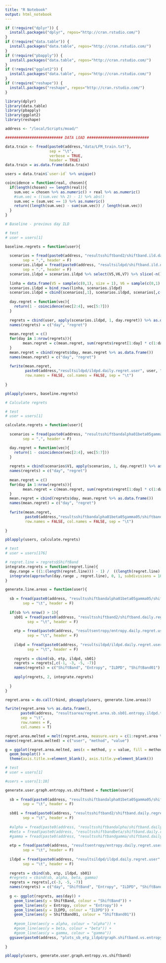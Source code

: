 ```yaml
---
title: "R Notebook"
output: html_notebook
---
```



```r

if (!require("dplyr")) {
  install.packages("dplyr", repos="http://cran.rstudio.com/") 
}
if (!require("data.table")) {
  install.packages("data.table", repos="http://cran.rstudio.com/") 
}
if (!require("pbapply")) {
  install.packages("data.table", repos="http://cran.rstudio.com/") 
}
if (!require("ggplot2")) {
  install.packages("data.table", repos="http://cran.rstudio.com/") 
}
if (!require("reshape")) {
  install.packages("reshape", repos="http://cran.rstudio.com/") 
}

library(dplyr)
library(data.table)
library(pbapply)
library(ggplot2)
library(reshape)

```

```r

address <- "/local/Scripts/moad/"

```

```r

########################## DATA LOAD ############################

data.train <- fread(paste0(address,"data/LFM_train.txt"), 
                    sep = "\t", 
                    verbose = TRUE,
                    header = TRUE)
data.train = as.data.frame(data.train)

users = data.train$`user-id` %>% unique()

```

```r
coincidence = function(real, chosen){
  if(length(chosen) == length(real)){
    sum.vec = chosen %>% as.numeric() + real %>% as.numeric()
    #sum.vec = ((sum.vec %% 2) - 1) %>% abs()
    sum.vec = (sum.vec == 1) %>% as.numeric()
    return((length(sum.vec) - sum(sum.vec)) / length(sum.vec))
  }
}
```

```r

# Baseline - previous day ILD 

# test
# user = users[1]

baseline.regrets = function(user){
  
  scenarios = fread(paste0(address, "resultsshiftband2/shiftband.ild.daily.user", user,".txt"),
        sep = ",", header = F)
  scenarios.ildpd = fread(paste0(address, "resultsildpd/shiftband.ild.daily.user", user,".txt"),
        sep = ",", header = F)
  scenarios.ildpd = scenarios.ildpd %>% select(V5,V6,V7) %>% slice(-n())
  
  linha = data.frame(V5 = sample(c(0,1), size = 1), V6 = sample(c(0,1), size = 1), V7 = sample(c(0,1), size = 1))
  scenarios.ildpd = bind_rows(linha, scenarios.ildpd)
  scenarios.ildpd = cbind(scenarios[,1], scenarios.ildpd, scenarios[,c(5:7)])
  
  day.regret = function(vec){
    return(1 - coincidence(vec[2:4], vec[5:7]))
  }
  
  regrets = cbind(user, apply(scenarios.ildpd, 1, day.regret)) %>% as.data.frame()
  names(regrets) = c("day", "regret")
  
  mean.regret = c()
  for(day in 1:nrow(regrets)){
        mean.regret = c(mean.regret, sum(regrets$regret[1:day] * c(1:day)) / sum(1:day)) # weighted average in relation to position in timeline
  }
  mean.regret = cbind(regrets$day, mean.regret %>% as.data.frame())
  names(mean.regret) = c("day", "regret")
  
  fwrite(mean.regret,
         paste0(address,"resultsildpd/ildpd.daily.regret.user", user, ".txt"),
         row.names = FALSE, col.names = FALSE, sep = "\t")
  
}

pblapply(users, baseline.regrets)

```

```r

# Calculate regrets

# test
# user = users[1]

calculate.regrets = function(user){
  
  scenarios = fread(paste0(address, "resultsshiftbandalpha01beta05gamma05/shiftband.alpha01.beta05.gamma05.ild.daily.user", user,".txt"),
        sep = ",", header = F)

  day.regret = function(vec){
    return(1 - coincidence(vec[2:4], vec[5:7]))
  }
  
  regrets = cbind(scenarios$V1, apply(scenarios, 1, day.regret)) %>% as.data.frame()
  names(regrets) = c("day", "regret")
  
  mean.regret = c()
  for(day in 1:nrow(regrets)){
        mean.regret = c(mean.regret, sum(regrets$regret[1:day] * c(1:day)) / sum(1:day)) # weighted average in relation to position in timeline
  }
  mean.regret = cbind(regrets$day, mean.regret %>% as.data.frame())
  names(mean.regret) = c("day", "regret")
  
  fwrite(mean.regret,
         paste0(address,"resultsshiftbandalpha01beta05gamma05/shiftband.alpha01.beta05.gamma05.daily.regret.user", user, ".txt"),
         row.names = FALSE, col.names = FALSE, sep = "\t")
  
}

pblapply(users, calculate.regrets)

```

```r

# test
# user = users[176]

# regret.line = regrets$ShiftBand
integrate.regrets = function(regret.line){
  day.range = ((1:(length(regret.line))) - 1) /  ((length(regret.line) - 1))
  integrate(approxfun(day.range , regret.line), 0, 1, subdivisions = 10000, stop.on.error = FALSE)$value
}

generate.line.areas = function(user){
  
  sb = fread(paste0(address, "resultsshiftbandalpha01beta05gamma05/shiftband.alpha01.beta05.gamma05.daily.regret.user", user, ".txt"),
        sep = "\t", header = F)
  
  if(sb %>% nrow() > 1){
    sb01 = fread(paste0(address, "resultsshiftband2/shiftband.daily.regret.user", user, ".txt"),
          sep = "\t", header = F)
    
    etp = fread(paste0(address, "resultsentropy/entropy.daily.regret.user", user, ".txt"),
          sep = "\t", header = F)
    
    ildpd = fread(paste0(address, "resultsildpd/ildpd.daily.regret.user", user, ".txt"),
          sep = "\t", header = F)
    
    regrets = cbind(sb, etp, ildpd, sb01)  
    regrets = regrets[,c(-1, -3, -5, -7)]
    names(regrets) = c("ShiftBand", "Entropy", "ILDPD", "ShiftBand01")
    
    apply(regrets, 2, integrate.regrets)
    
  }
}

regret.area = do.call(rbind, pbsapply(users, generate.line.areas))

fwrite(regret.area %>% as.data.frame(), 
       paste0(address, "resultsarea/regret.area.sb.sb01.entropy.ildpd.txt"),
       sep = "\t",
       row.names = F,
       col.names = T)

```

```r

regret.area.melted = melt(regret.area, measure.vars = c(1:regret.area %>% ncol()))
names(regret.area.melted) = c("user", "method", "value")

g = ggplot(regret.area.melted, aes(x = method, y = value, fill = method)) +
  geom_boxplot() +
  theme(axis.title.x=element_blank(), axis.title.y=element_blank())

```

```r

# test
# user = users[1]

#users = users[1:10]

generate.user.graph.entropy.vs.shiftband = function(user){
  
  sb = fread(paste0(address, "resultsshiftbandalpha01beta05gamma05/shiftband.alpha01.beta05.gamma05.daily.regret.user", user, ".txt"),
        sep = "\t", header = F)
  
  sb01 = fread(paste0(address, "resultsshiftband2/shiftband.daily.regret.user", user, ".txt"),
        sep = "\t", header = F)
  
  #alpha = fread(paste0(address, "resultsshiftbandalpha/shiftband.daily.regret.user", user, ".txt"), sep = "\t", header = F)
  #beta = fread(paste0(address, "resultsshiftbandbeta/shiftband.daily.regret.user", user, ".txt"), sep = "\t", header = F)
  #gamma = fread(paste0(address, "resultsshiftbandgamma/shiftband.daily.regret.user", user, ".txt"), sep = "\t", header = F)
  
  etp = fread(paste0(address, "resultsentropy/entropy.daily.regret.user", user, ".txt"),
        sep = "\t", header = F)
  
  ildpd = fread(paste0(address, "resultsildpd/ildpd.daily.regret.user", user, ".txt"),
        sep = "\t", header = F)
  
  regrets = cbind(sb, etp, ildpd, sb01)  
  #regrets = cbind(sb, alpha, beta, gamma)  
  regrets = regrets[,c(-3, -5, -7)]
  names(regrets) = c("day", "ShiftBand", "Entropy", "ILDPD", "ShiftBand01")
  
  g <- ggplot(regrets, aes(day)) +
    geom_line(aes(y = ShiftBand, colour = "ShiftBand")) +
    geom_line(aes(y = Entropy, colour = "Entropy")) + 
    geom_line(aes(y = ILDPD, colour = "ILDPD")) +
    geom_line(aes(y = ShiftBand01, colour = "ShiftBand01"))
    
    #geom_line(aes(y = alpha, colour = "alpha")) +
    #geom_line(aes(y = beta, colour = "beta")) +
    #geom_line(aes(y = gamma, colour = "gamma"))
  ggsave(paste0(address, "plots_sb_etp_ildpd/graph.shiftband.vs.entropy.vs.ildpd.daily.regret.weighted.user", user,".pdf"))
  
}

pblapply(users, generate.user.graph.entropy.vs.shiftband)

```

